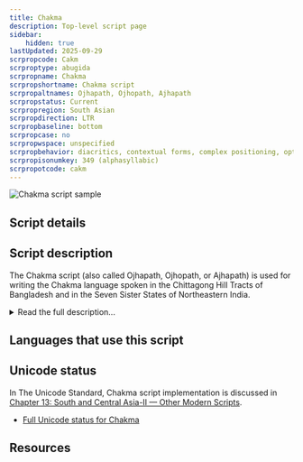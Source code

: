 ```yaml
---
title: Chakma
description: Top-level script page
sidebar:
    hidden: true
lastUpdated: 2025-09-29
scrpropcode: Cakm
scrproptype: abugida
scrpropname: Chakma
scrpropshortname: Chakma script
scrpropaltnames: Ojhapath, Ojhopath, Ajhapath
scrpropstatus: Current
scrpropregion: South Asian
scrpropdirection: LTR
scrpropbaseline: bottom
scrpropcase: no
scrpropwspace: unspecified
scrpropbehavior: diacritics, contextual forms, complex positioning, optional ligatures
scrpropisonumkey: 349 (alphasyllabic)
scrpropotcode: cakm
---
```



![Chakma script sample](../images/cakm-sample.png "Image provided by Tim Brookes.")

## Script details

<ScriptDetails />

## Script description

The Chakma script (also called Ojhapath, Ojhopath, or Ajhapath) is used for writing the Chakma language spoken in the Chittagong Hill Tracts of Bangladesh and in the Seven Sister States of Northeastern India.

<details>
<summary>Read the full description...</summary>There are slight variations in the forms of the letters used in the two countries. The script is related to Mon Khmer and Myanmar, and many of the letters closely resemble Myanmar letters. It is also being adapted and extended for writing Tanchangya, a related language spoken in Bangladesh.

The script is descended from Brahmi, and is an abugida. Each consonant contains an inherent vowel, which can be modified by attaching one of thirteen vowel diacritics to the consonant. Vowels which are pronounced at the start of a syllable are written either with four independent vowel letters (representing a, i, u, e) or by adding the appropriate vowel diacritic to the independent letter 'a'.

A virama symbol called _maayaa_ is used to mute the inherent vowel so that consonant clusters can be represented. Consonant clusters which combine the letters ya, ra, la, wa, na, ba, ma and ha can also be written using conjuncts. In the past there was a wider range of letters which could be written using conjuncts but these are no longer so common.

There are three symbols to indicate phonological processes; these are commonly found in scripts derived from Sanskrit. _Candrabindu_ and _anusvara_ indicate nasalization of a vowel. _Visarga_ indicates aspiration of a preceding consonant. These can sometimes be used in combination.

The Chakma script uses two Brahmic punctuation marks: _danda_ and _double danda_, which indicate the end of a sentence and (in poetry) the end of a verse, respectively. There are also two script-specific punctuation marks: a question mark and a mark to indicate the end of a section. Script-specific numerals from 0-9 are used, alongside Bengali and, to a lesser extent, Myanmar, numerals.

Historically, the script was used to write folk music, epic poems, Buddhist teachings, and for documenting traditional medicinal practices. Today, literacy in Chakma is low, although it is taught up to primary level in the Chakma Autonomous District in Mizoram, India. Most young Chakma speakers do not use the script; rather, they read and write their language using Bengali or Latin letters.
</details>

## Languages that use this script

<WsList script='Cakm' wsMax='5' />

## Unicode status

In The Unicode Standard, Chakma script implementation is discussed in [Chapter 13: South and Central Asia-II — Other Modern Scripts](https://www.unicode.org/versions/latest/core-spec/chapter-13/#G27486).

- [Full Unicode status for Chakma](/scrlang/unicode/cakm-unicode)



## Resources

<ScriptResources detailSummary='seemore' />

